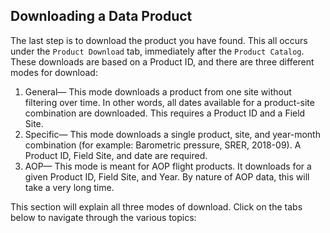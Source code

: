 ## Downloading a Data Product

The last step is to download the product you have found. This all occurs under the `Product Download` tab, immediately after the `Product Catalog`. These downloads are based on a Product ID, and there are three different modes for download:

1. General— This mode downloads a product from one site without filtering over time. In other words, all dates available for a product-site combination are downloaded. This requires a Product ID and a Field Site.
2. Specific— This mode downloads a single product, site, and year-month combination (for example: Barometric pressure, SRER, 2018-09). A Product ID, Field Site, and date are required.
3. AOP— This mode is meant for AOP flight products. It downloads for a given Product ID, Field Site, and Year. By nature of AOP data, this will take a very long time.

This section will explain all three modes of download. Click on the tabs below to navigate through the various topics:
